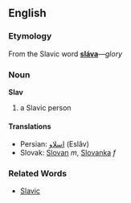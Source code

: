 == English ==
=== Etymology ===
From the Slavic word '''[[sláva]]'''&mdash;''glory''
=== Noun ===
'''Slav'''
# a Slavic person
==== Translations ====
*Persian: [[اسلاو]] (Eslâv)
*Slovak: [[Slovan]] ''m'', [[Slovanka]] ''f''

=== Related Words ===
* [[Slavic]]